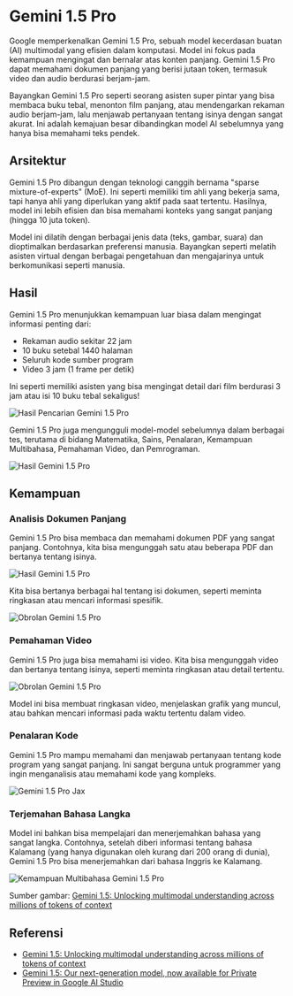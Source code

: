 

# Gemini 1.5 Pro

Google memperkenalkan Gemini 1.5 Pro, sebuah model kecerdasan buatan (AI) multimodal yang efisien dalam komputasi. Model ini fokus pada kemampuan mengingat dan bernalar atas konten panjang. Gemini 1.5 Pro dapat memahami dokumen panjang yang berisi jutaan token, termasuk video dan audio berdurasi berjam-jam. 

Bayangkan Gemini 1.5 Pro seperti seorang asisten super pintar yang bisa membaca buku tebal, menonton film panjang, atau mendengarkan rekaman audio berjam-jam, lalu menjawab pertanyaan tentang isinya dengan sangat akurat. Ini adalah kemajuan besar dibandingkan model AI sebelumnya yang hanya bisa memahami teks pendek.

## Arsitektur

Gemini 1.5 Pro dibangun dengan teknologi canggih bernama "sparse mixture-of-experts" (MoE). Ini seperti memiliki tim ahli yang bekerja sama, tapi hanya ahli yang diperlukan yang aktif pada saat tertentu. Hasilnya, model ini lebih efisien dan bisa memahami konteks yang sangat panjang (hingga 10 juta token).

Model ini dilatih dengan berbagai jenis data (teks, gambar, suara) dan dioptimalkan berdasarkan preferensi manusia. Bayangkan seperti melatih asisten virtual dengan berbagai pengetahuan dan mengajarinya untuk berkomunikasi seperti manusia.

## Hasil

Gemini 1.5 Pro menunjukkan kemampuan luar biasa dalam mengingat informasi penting dari:

- Rekaman audio sekitar 22 jam
- 10 buku setebal 1440 halaman
- Seluruh kode sumber program
- Video 3 jam (1 frame per detik)

Ini seperti memiliki asisten yang bisa mengingat detail dari film berdurasi 3 jam atau isi 10 buku tebal sekaligus!

![Hasil Pencarian Gemini 1.5 Pro](../../img/gemini/gemini-retrieval.png)

Gemini 1.5 Pro juga mengungguli model-model sebelumnya dalam berbagai tes, terutama di bidang Matematika, Sains, Penalaran, Kemampuan Multibahasa, Pemahaman Video, dan Pemrograman.

![Hasil Gemini 1.5 Pro](../../img/gemini/gemini-pro-results.png)

## Kemampuan

### Analisis Dokumen Panjang

Gemini 1.5 Pro bisa membaca dan memahami dokumen PDF yang sangat panjang. Contohnya, kita bisa mengunggah satu atau beberapa PDF dan bertanya tentang isinya.

![Hasil Gemini 1.5 Pro](../../img/gemini/galactica.png)

Kita bisa bertanya berbagai hal tentang isi dokumen, seperti meminta ringkasan atau mencari informasi spesifik.

![Obrolan Gemini 1.5 Pro](../../img/gemini/galactica-chat.png)

### Pemahaman Video

Gemini 1.5 Pro juga bisa memahami isi video. Kita bisa mengunggah video dan bertanya tentang isinya, seperti meminta ringkasan atau detail tertentu.

![Obrolan Gemini 1.5 Pro](../../img/gemini/chat-1.png)

Model ini bisa membuat ringkasan video, menjelaskan grafik yang muncul, atau bahkan mencari informasi pada waktu tertentu dalam video.

### Penalaran Kode

Gemini 1.5 Pro mampu memahami dan menjawab pertanyaan tentang kode program yang sangat panjang. Ini sangat berguna untuk programmer yang ingin menganalisis atau memahami kode yang kompleks.

![Gemini 1.5 Pro Jax](../../img/gemini/jax.png)

### Terjemahan Bahasa Langka

Model ini bahkan bisa mempelajari dan menerjemahkan bahasa yang sangat langka. Contohnya, setelah diberi informasi tentang bahasa Kalamang (yang hanya digunakan oleh kurang dari 200 orang di dunia), Gemini 1.5 Pro bisa menerjemahkan dari bahasa Inggris ke Kalamang.

![Kemampuan Multibahasa Gemini 1.5 Pro](../../img/gemini/kalamang.png)

Sumber gambar: [Gemini 1.5: Unlocking multimodal understanding across millions of tokens of context](https://storage.googleapis.com/deepmind-media/gemini/gemini_v1_5_report.pdf)

## Referensi

- [Gemini 1.5: Unlocking multimodal understanding across millions of tokens of context](https://storage.googleapis.com/deepmind-media/gemini/gemini_v1_5_report.pdf)
- [Gemini 1.5: Our next-generation model, now available for Private Preview in Google AI Studio](https://developers.googleblog.com/2024/02/gemini-15-available-for-private-preview-in-google-ai-studio.html)

